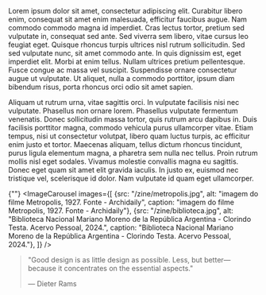 
<div className="space-y-8">
  <div className="prose prose-lg max-w-none">
Lorem ipsum dolor sit amet, consectetur adipiscing elit. Curabitur libero enim, consequat sit amet enim malesuada, efficitur faucibus augue. Nam commodo commodo magna id imperdiet. Cras lectus tortor, pretium sed vulputate in, consequat sed ante. Sed viverra sem libero, vitae cursus leo feugiat eget. Quisque rhoncus turpis ultrices nisl rutrum sollicitudin. Sed sed vulputate nunc, sit amet commodo ante. In quis dignissim est, eget imperdiet elit. Morbi at enim tellus. Nullam ultrices pretium pellentesque. Fusce congue ac massa vel suscipit. Suspendisse ornare consectetur augue ut vulputate. Ut aliquet, nulla a commodo porttitor, ipsum diam bibendum risus, porta rhoncus orci odio sit amet sapien. 
    </p>
    
Aliquam ut rutrum urna, vitae sagittis orci. In vulputate facilisis nisi nec vulputate. Phasellus non ornare lorem. Phasellus vulputate fermentum venenatis. Donec sollicitudin massa tortor, quis rutrum arcu dapibus in. Duis facilisis porttitor magna, commodo vehicula purus ullamcorper vitae. Etiam tempus, nisi ut consectetur volutpat, libero quam luctus turpis, ac efficitur enim justo et tortor. Maecenas aliquam, tellus dictum rhoncus tincidunt, purus ligula elementum magna, a pharetra sem nulla nec tellus. Proin rutrum mollis nisl eget sodales. Vivamus molestie convallis magna eu sagittis. Donec eget quam sit amet elit gravida iaculis. In justo ex, euismod nec tristique vel, scelerisque id dolor. Nam vulputate id quam eget ullamcorper. 
  </div>

  {""}
  <ImageCarousel
    images={[
        {src: "/zine/metropolis.jpg", alt: "imagem do filme Metropolis, 1927. Fonte - Archidaily", caption: "imagem do filme Metropolis, 1927. Fonte - Archidaily"},
        {src: "/zine/biblioteca.jpg", alt: "Biblioteca Nacional Mariano Moreno de la República Argentina - Clorindo Testa. Acervo Pessoal, 2024.", caption: "Biblioteca Nacional Mariano Moreno de la República Argentina - Clorindo Testa. Acervo Pessoal, 2024."},
    ]}
  />

> "Good design is as little design as possible. Less, but
> better—because it concentrates on the essential aspects."
>
> — Dieter Rams

</div>
